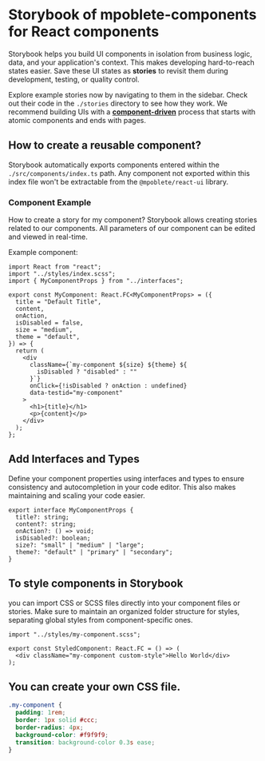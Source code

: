 
<Meta title="Introduction" />

# Storybook of mpoblete-components for React components

Storybook helps you build UI components in isolation from business logic, data, and your application's context. This makes developing hard-to-reach states easier. Save these UI states as **stories** to revisit them during development, testing, or quality control.

Explore example stories now by navigating to them in the sidebar.
Check out their code in the `./stories` directory to see how they work.
We recommend building UIs with a [**component-driven**](https://componentdriven.org) process that starts with atomic components and ends with pages.

## How to create a reusable component?

Storybook automatically exports components entered within the `./src/components/index.ts` path. Any component not exported within this index file won't be extractable from the `@mpoblete/react-ui` library.

### Component Example

How to create a story for my component?
Storybook allows creating stories related to our components. All parameters of our component can be edited and viewed in real-time.

Example component:

```tsx
import React from "react";
import "../styles/index.scss";
import { MyComponentProps } from "../interfaces";

export const MyComponent: React.FC<MyComponentProps> = ({
  title = "Default Title",
  content,
  onAction,
  isDisabled = false,
  size = "medium",
  theme = "default",
}) => {
  return (
    <div
      className={`my-component ${size} ${theme} ${
        isDisabled ? "disabled" : ""
      }`}
      onClick={!isDisabled ? onAction : undefined}
      data-testid="my-component"
    >
      <h1>{title}</h1>
      <p>{content}</p>
    </div>
  );
};
```

## Add Interfaces and Types

Define your component properties using interfaces and types to ensure consistency and autocompletion in your code editor. This also makes maintaining and scaling your code easier.

```tsx
export interface MyComponentProps {
  title?: string;
  content?: string;
  onAction?: () => void;
  isDisabled?: boolean;
  size?: "small" | "medium" | "large";
  theme?: "default" | "primary" | "secondary";
}
```

## To style components in Storybook

you can import CSS or SCSS files directly into your component files or stories. Make sure to maintain an organized folder structure for styles, separating global styles from component-specific ones.

```tsx
import "../styles/my-component.scss";

export const StyledComponent: React.FC = () => (
  <div className="my-component custom-style">Hello World</div>
);
```

## You can create your own CSS file.

```css
.my-component {
  padding: 1rem;
  border: 1px solid #ccc;
  border-radius: 4px;
  background-color: #f9f9f9;
  transition: background-color 0.3s ease;
}

```
